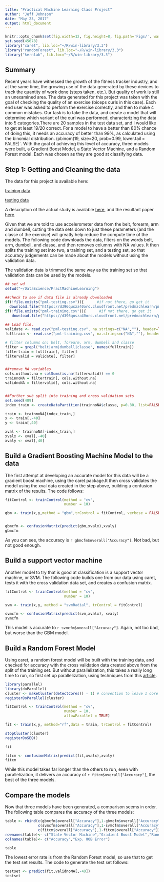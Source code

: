 ```yaml
---
title: "Practical Machine Learning Class Project"
author: "Jeff Johnson"
date: "May 23, 2017"
output: html_document
---
```


```r
knitr::opts_chunk$set(fig.width=12, fig.height=8, fig.path='Figs/', warning=FALSE, message=FALSE, echo=TRUE)
set.seed(45678)
library("caret", lib.loc="~/R/win-library/3.3")
library("randomForest", lib.loc="~/R/win-library/3.3")
library("kernlab", lib.loc="~/R/win-library/3.3")

```
## Summary

Recent years have witnessed the growth of the fitness tracker industry, and at the same time, the growing use of the data generated by these devices to track the quantity of work done (steps taken, etc.). But quality of work is still an unexamined area. The data generated for this project was taken with the goal of checking the quality of an exercise (biceps curls in this case). Each end user was asked to perform the exercise correctly, and then to make 4 common mistakes. Our task is to take the data, and create a model that will determine which variant of the curl was performed, characterizing the data into 5 categories.There are 20 samples in the test data set, and I would like to get at least 19/20 correct. For a model to have a better than 80% chance of doing this, it needs an accuracy of better than 99%, as calculated using the binomial distribution. (pbinom(19, size=20, prob=0.99, lower.tail = FALSE)`. With the goal of achieving this level of accuracy, three models were built, a Gradient Boost Model, a State Vector Machine, and a Random Forest model. Each was chosen as they are good at classifying data.  

## Step 1: Getting and Cleaning the data
The data for this project is available here:
 
[training data](https://d396qusza40orc.cloudfront.net/predmachlearn/pml-training.csv) 

[testing data](https://d396qusza40orc.cloudfront.net/predmachlearn/pml-testing.csv)

A description of the actual study is available [here](http://groupware.les.inf.puc-rio.br/har#weight_lifting_exercises), and the resultant paper [here](http://groupware.les.inf.puc-rio.br/work.jsf?p1=11201).  

Given that we are told to use accelerometer data from the belt, forearm, arm and dumbell, cutting the data sets down to just these parameters (and the classe of the exercise) will greatly help reduce the compute time of the models. The following code downloads the data, filters on the words belt, arm, dumbell, and classe, and then removes columns with NA values. It then splits the training set into two, a training set, and a testing set, so that accuracy judgements can be made about the models without using the validation data. 

The validation data is trimmed the same way as the training set so that validation data can be used by the models.   
```r
## set wd 
setwd("~/DataScience/PractMachineLearning")

##check to see if data file is already downloaded
if(!file.exists("pml-testing.csv")){      #if not there, go get it
  download.file("https://d396qusza40orc.cloudfront.net/predmachlearn/pml-training.csv")  }
if(!file.exists("pml-training.csv")){      #if not there, go get it
   download.file("https://d396qusza40orc.cloudfront.net/predmachlearn/pml-training.csv")  }
  
## Load file. 
validate <- read.csv("pml-testing.csv", na.strings=c("NA",""), header=TRUE)
fulltrain <- read.csv("pml-training.csv", na.strings=c("NA",""), header=TRUE)

# filter columns on: belt, forearm, arm, dumbell and classe
filter = grepl("belt|arm|dumbell|classe", names(fulltrain))
filtertrain = fulltrain[, filter]
filtervalid = validate[, filter]


##remove NA variables
cols.without.na = colSums(is.na(filtervalid)) == 0
trainnoNA = filtertrain[, cols.without.na]
validnoNA = filtervalid[, cols.without.na]


##Further sub split into training and cross validation sets
set.seed(489)
index_train <- createDataPartition(trainnoNA$classe, p=0.80, list=FALSE)

train <- trainnoNA[index_train,]
x <- train[,-40]
y <- train[,40]

xval <- trainnoNA[-index_train,]
xvalx <- xval[,-40]
xvaly <- xval[,40]
```
## Build a Gradient Boosting Machine Model to the data

The first attempt at developing an accurate model for this data will be a gradient boost machine, using the caret package.It then cross validates the model using the xval data created in the step above, building a confusion matrix of the results.  The code follows:

``` r

fitControl <- trainControl(method = "cv",
                           number = 10)

gbm <- train(x,y,method = "gbm",trControl = fitControl, verbose = FALSE)


gbmcfm <- confusionMatrix(predict(gbm,xvalx),xvaly)
gbmcfm
```
As you can see, the accuracy is `r gbmcfm$overall["Accuracy"]`. Not bad, but not good enough. 

## Build a support vector machine 
Another model to try that is good at classification is a support vector machine, or SVM. The following code builds one from our data using caret, tests it with the cross validation data set, and creates a confusion matrix.

``` r
fitControl <- trainControl(method = "cv",
                           number = 10)

svm <- train(x,y, method = "svmRadial", trControl = fitControl)

svmcfm <- confusionMatrix(predict(svm,xvalx), xvaly)
svmcfm
```
This model is accurate to `r svmcfm$overall["Accuracy"]`. Again, not too bad, but worse than the GBM model. 

## Build a Random Forest Model

Using caret, a random forest model will be built with the training data, and checked for accuracy with the cross validation data created above from the split of the training set.  But without parallelization, this takes a really long time to run, so first set up parallelization, using techniques from this [article](https://github.com/lgreski/datasciencectacontent/blob/master/markdown/pml-randomForestPerformance.md).

``` r
library(parallel)
library(doParallel)
cluster <- makeCluster(detectCores() - 1) # convention to leave 1 core for OS
registerDoParallel(cluster)

fitControl <- trainControl(method = "cv",
                           number = 10,
                           allowParallel = TRUE)

fit <- train(x,y, method="rf",data = train, trControl = fitControl)

stopCluster(cluster)
registerDoSEQ()

fit

fitcm <- confusionMatrix(predict(fit,xvalx),xvaly)
fitcm
```
While this model takes far longer than the others to run, even with parallelization, it delivers an accuracy of `r fitcm$overall["Accuracy"]`, the best of the three models.  

## Compare the models

Now that three models have been generated, a comparison seems in order. The following table compares the accuracy of the three models:

``` r
table <- rbind(c(gbmcfm$overall["Accuracy"],1-gbmcfm$overall["Accuracy"]),
               c(svmcfm$overall["Accuracy"],1-svmcfm$overall["Accuracy"]),
               c(fitcm$overall["Accuracy"],1-fitcm$overall["Accuracy"]))                                                                          
rownames(table)<- c("State Vector Machine","Gradient Boost Model","Random Forest Model")
colnames(table)<- c("Accuracy","Exp. OOB Error")

table
```

The lowest error rate is from the Random Forest model, so use that to get the test set results. The code to generate the test set follows:

``` r
testset <- predict(fit,validnoNA[,-40])
testset
```


